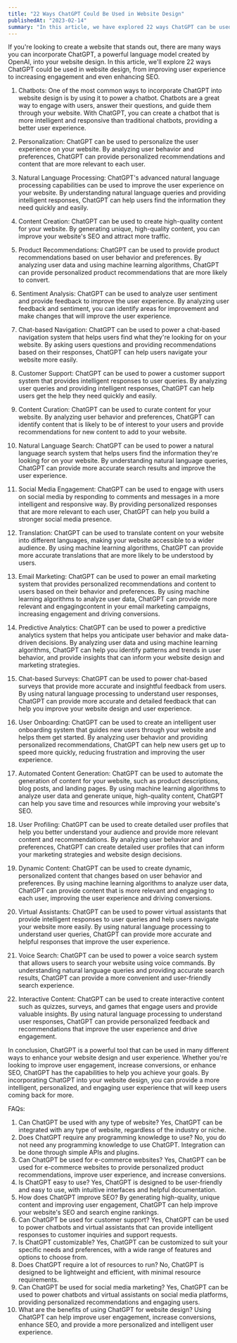 ```yaml
---
title: "22 Ways ChatGPT Could Be Used in Website Design"
publishedAt: "2023-02-14"
summary: "In this article, we have explored 22 ways ChatGPT can be used in website design, including improving SEO, user engagement, and personalization. By leveraging the power of ChatGPT, website owners can create a more intelligent and effective online presence, ultimately helping to outrank competitors and increase conversions."
---
```


If you're looking to create a website that stands out, there are many ways you can incorporate ChatGPT, a powerful language model created by OpenAI, into your website design. In this article, we'll explore 22 ways ChatGPT could be used in website design, from improving user experience to increasing engagement and even enhancing SEO.

1. Chatbots: One of the most common ways to incorporate ChatGPT into website design is by using it to power a chatbot. Chatbots are a great way to engage with users, answer their questions, and guide them through your website. With ChatGPT, you can create a chatbot that is more intelligent and responsive than traditional chatbots, providing a better user experience.
2. Personalization: ChatGPT can be used to personalize the user experience on your website. By analyzing user behavior and preferences, ChatGPT can provide personalized recommendations and content that are more relevant to each user.
3. Natural Language Processing: ChatGPT's advanced natural language processing capabilities can be used to improve the user experience on your website. By understanding natural language queries and providing intelligent responses, ChatGPT can help users find the information they need quickly and easily.
4. Content Creation: ChatGPT can be used to create high-quality content for your website. By generating unique, high-quality content, you can improve your website's SEO and attract more traffic.
5. Product Recommendations: ChatGPT can be used to provide product recommendations based on user behavior and preferences. By analyzing user data and using machine learning algorithms, ChatGPT can provide personalized product recommendations that are more likely to convert.
6. Sentiment Analysis: ChatGPT can be used to analyze user sentiment and provide feedback to improve the user experience. By analyzing user feedback and sentiment, you can identify areas for improvement and make changes that will improve the user experience.
7. Chat-based Navigation: ChatGPT can be used to power a chat-based navigation system that helps users find what they're looking for on your website. By asking users questions and providing recommendations based on their responses, ChatGPT can help users navigate your website more easily.
8. Customer Support: ChatGPT can be used to power a customer support system that provides intelligent responses to user queries. By analyzing user queries and providing intelligent responses, ChatGPT can help users get the help they need quickly and easily.
9. Content Curation: ChatGPT can be used to curate content for your website. By analyzing user behavior and preferences, ChatGPT can identify content that is likely to be of interest to your users and provide recommendations for new content to add to your website.
10. Natural Language Search: ChatGPT can be used to power a natural language search system that helps users find the information they're looking for on your website. By understanding natural language queries, ChatGPT can provide more accurate search results and improve the user experience.

11. Social Media Engagement: ChatGPT can be used to engage with users on social media by responding to comments and messages in a more intelligent and responsive way. By providing personalized responses that are more relevant to each user, ChatGPT can help you build a stronger social media presence.

12. Translation: ChatGPT can be used to translate content on your website into different languages, making your website accessible to a wider audience. By using machine learning algorithms, ChatGPT can provide more accurate translations that are more likely to be understood by users.

13. Email Marketing: ChatGPT can be used to power an email marketing system that provides personalized recommendations and content to users based on their behavior and preferences. By using machine learning algorithms to analyze user data, ChatGPT can provide more relevant and engagingcontent in your email marketing campaigns, increasing engagement and driving conversions.

14. Predictive Analytics: ChatGPT can be used to power a predictive analytics system that helps you anticipate user behavior and make data-driven decisions. By analyzing user data and using machine learning algorithms, ChatGPT can help you identify patterns and trends in user behavior, and provide insights that can inform your website design and marketing strategies.

15. Chat-based Surveys: ChatGPT can be used to power chat-based surveys that provide more accurate and insightful feedback from users. By using natural language processing to understand user responses, ChatGPT can provide more accurate and detailed feedback that can help you improve your website design and user experience.

16. User Onboarding: ChatGPT can be used to create an intelligent user onboarding system that guides new users through your website and helps them get started. By analyzing user behavior and providing personalized recommendations, ChatGPT can help new users get up to speed more quickly, reducing frustration and improving the user experience.

17. Automated Content Generation: ChatGPT can be used to automate the generation of content for your website, such as product descriptions, blog posts, and landing pages. By using machine learning algorithms to analyze user data and generate unique, high-quality content, ChatGPT can help you save time and resources while improving your website's SEO.

18. User Profiling: ChatGPT can be used to create detailed user profiles that help you better understand your audience and provide more relevant content and recommendations. By analyzing user behavior and preferences, ChatGPT can create detailed user profiles that can inform your marketing strategies and website design decisions.

19. Dynamic Content: ChatGPT can be used to create dynamic, personalized content that changes based on user behavior and preferences. By using machine learning algorithms to analyze user data, ChatGPT can provide content that is more relevant and engaging to each user, improving the user experience and driving conversions.

20. Virtual Assistants: ChatGPT can be used to power virtual assistants that provide intelligent responses to user queries and help users navigate your website more easily. By using natural language processing to understand user queries, ChatGPT can provide more accurate and helpful responses that improve the user experience.

21. Voice Search: ChatGPT can be used to power a voice search system that allows users to search your website using voice commands. By understanding natural language queries and providing accurate search results, ChatGPT can provide a more convenient and user-friendly search experience.

22. Interactive Content: ChatGPT can be used to create interactive content such as quizzes, surveys, and games that engage users and provide valuable insights. By using natural language processing to understand user responses, ChatGPT can provide personalized feedback and recommendations that improve the user experience and drive engagement.

In conclusion, ChatGPT is a powerful tool that can be used in many different ways to enhance your website design and user experience. Whether you're looking to improve user engagement, increase conversions, or enhance SEO, ChatGPT has the capabilities to help you achieve your goals. By incorporating ChatGPT into your website design, you can provide a more intelligent, personalized, and engaging user experience that will keep users coming back for more.

FAQs:

1. Can ChatGPT be used with any type of website? Yes, ChatGPT can be integrated with any type of website, regardless of the industry or niche.
2. Does ChatGPT require any programming knowledge to use? No, you do not need any programming knowledge to use ChatGPT. Integration can be done through simple APIs and plugins.
3. Can ChatGPT be used for e-commerce websites? Yes, ChatGPT can be used for e-commerce websites to provide personalized product recommendations, improve user experience, and increase conversions.
4. Is ChatGPT easy to use? Yes, ChatGPT is designed to be user-friendly and easy to use, with intuitive interfaces and helpful documentation.
5. How does ChatGPT improve SEO? By generating high-quality, unique content and improving user engagement, ChatGPT can help improve your website's SEO and search engine rankings.
6. Can ChatGPT be used for customer support? Yes, ChatGPT can be used to power chatbots and virtual assistants that can provide intelligent responses to customer inquiries and support requests.
7. Is ChatGPT customizable? Yes, ChatGPT can be customized to suit your specific needs and preferences, with a wide range of features and options to choose from.
8. Does ChatGPT require a lot of resources to run? No, ChatGPT is designed to be lightweight and efficient, with minimal resource requirements.
9. Can ChatGPT be used for social media marketing? Yes, ChatGPT can be used to power chatbots and virtual assistants on social media platforms, providing personalized recommendations and engaging users.
10. What are the benefits of using ChatGPT for website design? Using ChatGPT can help improve user engagement, increase conversions, enhance SEO, and provide a more personalized and intelligent user experience.
